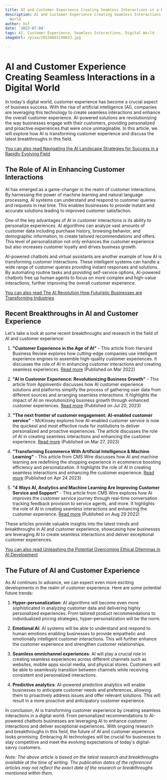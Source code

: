 ```yaml
---
title: AI and Customer Experience Creating Seamless Interactions in a Digital World
description: AI and Customer Experience Creating Seamless Interactions in a Digital
  World
author: Usf
date: '2023-07-04'
tags: AI, Customer Experience, Seamless Interactions, Digital World
imageUrl: /pixa/20230801190833.jpg

---
```

# AI and  Customer Experience Creating Seamless Interactions in a  Digital World

In today's digital world, customer experience has become  a crucial aspect of business success. With the  rise of artificial intelligence (AI), companies are leveraging this technology  to create seamless interactions and  enhance the overall customer experience. AI-powered solutions are revolutionizing the way businesses engage with their  customers, providing personalized and  proactive experiences that were once unimaginable. In  this article,  we will  explore how AI is  transforming customer experience and discuss the latest breakthroughs in this field.

[You can also read Navigating the AI Landscape  Strategies for Success in a Rapidly Evolving Field](Navigating%20the%20AI%20Landscape%20Strategies%20for%20Success%20in%20a%20Rapidly%20Evolving%20Field)


## The Role of AI  in  Enhancing Customer Interactions

AI has emerged as a game-changer in the realm of customer interactions. By harnessing the power of machine learning and natural language processing, AI systems  can understand and respond to customer queries and requests in real time. This enables businesses  to provide instant and accurate solutions leading to improved customer satisfaction.

One of the key advantages of AI in customer interactions is its ability to personalize experiences. AI algorithms can analyze vast amounts of customer data including purchase history, browsing behavior, and demographic information, to create tailored recommendations and offers. This level of personalization not only enhances the customer  experience but also increases customer loyalty and drives business growth.

AI-powered chatbots and virtual  assistants are another example of how AI is transforming customer  interactions. These intelligent  systems can handle a wide range of customer queries providing instant responses and solutions. By automating routine tasks and providing self-service options, AI-powered chatbots free up human agents to focus on more complex and high-value interactions, further improving the  overall customer experience.

[You can also read The AI  Revolution How Futuristic  Businesses are Transforming  Industries](The%20AI%20Revolution%20How%20Futuristic%20Businesses%20are%20Transforming%20Industries)


##  Recent Breakthroughs in AI and Customer Experience

Let's take a look  at some recent  breakthroughs and research in the field of  AI and customer experience:

1. **"Customer Experience in the Age of AI"** - This article from Harvard Business Review explores how cutting-edge companies use intelligent experience engines to  assemble  high-quality customer experiences. It discusses the role of AI in enhancing customer interactions and creating seamless experiences. [Read more](https://hbr.org/2022/03/customer-experience-in-the-age-of-ai) (Published on  Mar 2022)

2.  **"AI  in Customer Experience: Revolutionizing Business Growth"** - This article from Appinventiv discusses how AI customer experience solutions and platforms simplify the process of gathering  user data from different sources and arranging seamless interactions. It highlights the impact of AI on revolutionizing business growth through enhanced customer experiences. [Read  more](https://appinventiv.com/blog/artificial-intelligence-and-customer-experience/) (Published on Jul  20, 2023)

3. **"The next frontier of customer engagement: AI-enabled  customer service"**  - McKinsey explores how  AI-enabled  customer service is now the quickest and most effective route for institutions to deliver personalized and proactive experiences. The article discusses the role of AI in  creating seamless interactions and enhancing  the customer experience.  [Read more](https://www.mckinsey.com/capabilities/operations/our-insights/the-next-frontier-of-customer-engagement-ai-enabled-customer-service) (Published on Mar 27, 2023)

4. **"Transforming Ecommerce With Artificial Intelligence & Machine Learning"**  - This article from CMS Wire discusses  how AI and machine learning are redefining the shopping experience in  ecommerce boosting efficiency and personalization. It highlights  the role of AI in creating seamless interactions and enhancing the customer experience. [Read more](https://www.cmswire.com/ecommerce/transforming-ecommerce-with-artificial-intelligence-machine-learning/) (Published on Apr 24 2023)

5.  **"4 Ways AI, Analytics and Machine Learning Are Improving Customer Service and Support"** - This article from CMS  Wire explores how AI improves the customer service journey through real-time conversation tracking feedback provision to service agents, and more. It  highlights the role of AI in creating seamless interactions and enhancing the customer experience. [Read more](https://www.cmswire.com/customer-experience/4-ways-ai-analytics-and-machine-learning-are-improving-customer-service-and-support/)  (Published on Aug 29 2022)

These articles provide valuable insights into the latest trends and breakthroughs in AI and customer experience, showcasing  how businesses are leveraging AI to create  seamless interactions  and deliver exceptional customer experiences.

[You can also read Unleashing the  Potential Overcoming Ethical Dilemmas in AI Development](Unleashing%20the%20Potential%20Overcoming%20Ethical%20Dilemmas%20in%20AI%20Development)


## The Future of AI and Customer Experience

As AI continues to advance, we can expect even  more exciting developments in the realm of customer experience. Here are some potential future  trends:

1.  **Hyper-personalization**: AI algorithms will become even more sophisticated in analyzing customer data and  delivering highly  personalized experiences.  From tailored product recommendations to individualized pricing strategies, hyper-personalization will be  the norm.

2. **Emotional AI**: AI systems will  be able  to understand and respond to human emotions enabling businesses to  provide  empathetic and  emotionally intelligent customer interactions. This will further  enhance the customer experience and  strengthen  customer relationships.

3. **Seamless omnichannel experiences**: AI will play  a crucial role in creating seamless experiences across different channels such as websites, mobile apps social media, and physical stores.  Customers  will be able  to seamlessly  transition between channels  while receiving consistent and personalized interactions.

4. **Predictive analytics**: AI-powered  predictive analytics will enable businesses to anticipate customer needs and preferences, allowing them to proactively address  issues and offer relevant solutions. This will result in a  more  proactive and anticipatory customer experience.

In conclusion, AI is transforming  customer experience by creating seamless interactions in a digital world. From personalized recommendations to AI-powered chatbots businesses are  leveraging AI to enhance  customer  interactions and deliver exceptional experiences. With ongoing research and breakthroughs in this field, the  future of AI and customer experience looks promising. Embracing AI technologies will be crucial for businesses to  stay competitive and meet the evolving expectations of today's digital-savvy customers.

*Note: The above article is based on the latest research and breakthroughs available at the time of writing. The publication dates of the referenced  articles may  not reflect the exact  date of the research or breakthroughs mentioned within them.*